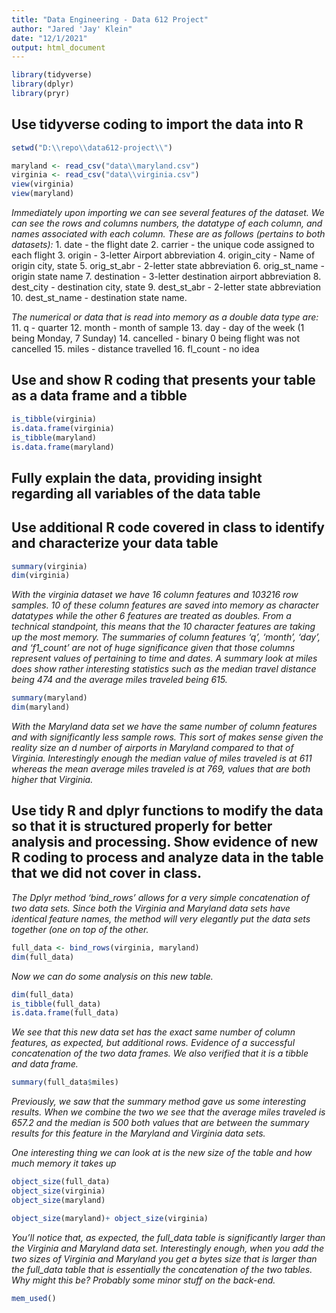 ```yaml
---
title: "Data Engineering - Data 612 Project"
author: "Jared 'Jay' Klein"
date: "12/1/2021"
output: html_document
---
```


```r
library(tidyverse)
library(dplyr)
library(pryr)
```

## Use tidyverse coding to import the data into R
```r
setwd("D:\\repo\\data612-project\\")

maryland <- read_csv("data\\maryland.csv")
virginia <- read_csv("data\\virginia.csv")
view(virginia)
view(maryland)
```
*Immediately upon importing we can see several features of the dataset. We can see the rows and columns numbers, the datatype of each column, and names associated with each column. These are as follows (pertains to both datasets):*
1. date - the flight date
2. carrier - the unique code assigned to each flight
3. origin - 3-letter Airport abbreviation
4. origin_city - Name of origin city, state
5. orig_st_abr - 2-letter state abbreviation
6. orig_st_name - origin state name
7. destination - 3-letter destination airport abbreviation
8. dest_city - destination city, state
9. dest_st_abr - 2-letter state abbreviation
10. dest_st_name - destination state name. 

*The numerical or data that is read into memory as a double data type are:*
11. q - quarter
12. month - month of sample
13. day - day of the week (1 being Monday, 7 Sunday)
14. cancelled - binary 0 being flight was not cancelled
15. miles - distance travelled
16. fl_count - no idea

## Use and show R coding that presents your table as a data frame and a tibble
```r
is_tibble(virginia)
is.data.frame(virginia)
is_tibble(maryland)
is.data.frame(maryland)
```

## Fully explain the data, providing insight regarding all variables of the data table
## Use additional R code covered in class to identify and characterize your data table
```r
summary(virginia)
dim(virginia)
```
*With the virginia dataset we have 16 column features and 103216 row samples. 10 of these column features are saved into memory as character datatypes while the other 6 features are treated as doubles. From a technical standpoint, this means that the 10 character features are taking up the most memory. The summaries of column features 'q', 'month', 'day', and 'f1_count' are not of huge significance given that those columns represent values of pertaining to time and dates. A summary look at miles does show rather interesting statistics such as the median travel distance being 474 and the average miles traveled being 615.*
```r
summary(maryland)
dim(maryland)
```
*With the Maryland data set we have the same number of column features and with significantly less sample rows. This sort of makes sense given the reality size an d number of airports in Maryland compared to that of Virginia. Interestingly enough the median value of miles traveled is at 611 whereas the mean average miles traveled is at 769, values that are both higher that Virginia.*

## Use tidy R and dplyr functions to modify the data so that it is structured properly for better analysis and processing. Show evidence of new R coding to process and analyze data in the table that we did not cover in class. 

*The Dplyr method 'bind_rows' allows for a very simple concatenation of two data sets. Since both the Virginia and Maryland data sets have identical feature names, the method will very elegantly put the data sets together (one on top of the other.*
```r
full_data <- bind_rows(virginia, maryland)
dim(full_data)
```
*Now we can do some analysis on this new table.*
```r
dim(full_data)
is_tibble(full_data)
is.data.frame(full_data)
```
*We see that this new data set has the exact same number of column features, as expected, but additional rows. Evidence of a successful concatenation of the two data frames. We also verified that it is a tibble and data frame.*
```r
summary(full_data$miles)
```
*Previously, we saw that the summary method gave us some interesting results. When we combine the two we see that the average miles traveled is 657.2 and the median is 500 both values that are between the summary results for this feature in the Maryland and Virginia data sets.*

*One interesting thing we can look at is the new size of the table and how much memory it takes up*

```r
object_size(full_data)
object_size(virginia)
object_size(maryland)

object_size(maryland)+ object_size(virginia)
```
*You'll notice that, as expected, the full_data table is significantly larger than the Virginia and Maryland data set. Interestingly enough, when you add the two sizes of Virginia and Maryland you get a bytes size that is larger than the full_data table that is essentially the concatenation of the two tables. Why might this be? Probably some minor stuff on the back-end.*

```r
mem_used()
```

